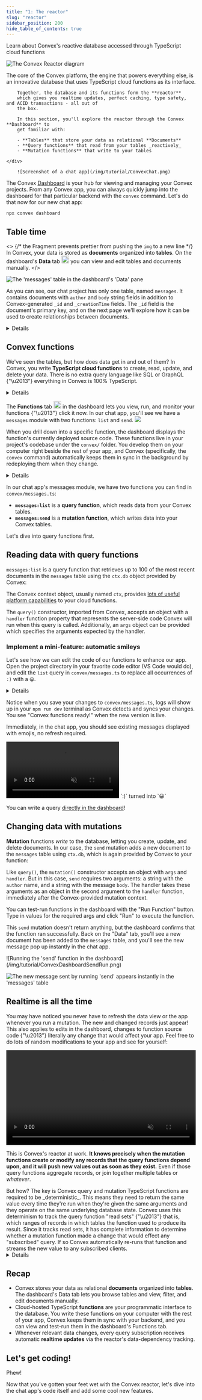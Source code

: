 ```yaml
---
title: "1: The reactor"
slug: "reactor"
sidebar_position: 200
hide_table_of_contents: true
---
```



<TourGuide signPost="You are here" title="Convex Tour">
  <TourStep title="The reactor">
    Learn about Convex's reactive database accessed through TypeScript cloud
    functions
  </TourStep>
  <TourStep title="Convex and your app" />
  <TourStep title="The platform in action" />

![The Convex Reactor diagram](/img/tutorial/TutorialFigure1.png)

</TourGuide>

<div className="convex-side-by-side">
    <div>
        The core of the Convex platform, the engine that powers everything else, is an
        innovative database that uses TypeScript cloud functions as its interface.

        Together, the database and its functions form the **reactor**
        which gives you realtime updates, perfect caching, type safety, and ACID transactions - all out of
        the box.

        In this section, you'll explore the reactor through the Convex **Dashboard** to
        get familiar with:

        - **Tables** that store your data as relational **Documents**
        - **Query functions** that read from your tables _reactively_
        - **Mutation functions** that write to your tables

    </div>

        ![Screenshot of a chat app](/img/tutorial/ConvexChat.png)

</div>

The Convex [Dashboard](https://dashboard.convex.dev) is your hub for viewing and
managing your Convex projects. From any Convex app, you can always quickly jump
into the dashboard for that particular backend with the `convex` command. Let's
do that now for our new chat app:

```shell
npx convex dashboard
```

## Table time

<>
  {/* the Fragment prevents prettier from pushing the `img` to a new line */}
  In Convex, your data is stored as **documents** organized into **tables**. On the
  dashboard's **Data** tab
  <img src="/img/tutorial/icon_data.png" height="20" /> you can view and edit
  tables and documents manually.
</>

![The 'messages' table in the dashboard's 'Data' pane](/img/tutorial/ConvexDashboardDataMessages.png)

<div style={{width: "100%"}}>

As you can see, our chat project has only one table, named `messages`. It
contains documents with `author` and `body` string fields in addition to
Convex-generated `_id` and `_creationTime` fields. The `_id` field is the
document's primary key, and on the next page we'll explore how it can be used to
create relationships between documents.

<Details summary="🤔 Is this a relational or NoSQL database?">
Both! Why choose, when you can have the best of both worlds?

Convex lets you store documents with all the flexibility you'd expect from a
NoSQL database while also supporting first-class relationships and
multi-document ACID transactions. All your existing relational modeling
techniques work great on Convex.

Read more:
[Document IDs: References and Relationships](https://docs.convex.dev/database/document-ids#references-and-relationships)

</Details>

</div>

## Convex functions

We've seen the tables, but how does data get in and out of them? In Convex, you
write **TypeScript cloud functions** to create, read, update, and delete your
data. There is no extra query language like SQL or GraphQL {"\u2013"} everything
in Convex is 100% TypeScript.

<Details summary="🤔 What about JavaScript?">

For sure, it is possible to write your Convex functions in good old JavaScript.
But we recommend using Convex with TypeScript for the convenience and safety of
end-to-end type safety.

In the future, we may support other languages than TS/JS, so stay tuned!

</Details>

The **Functions** tab <img src="/img/tutorial/icon_func.png" height="20" /> in
the dashboard lets you view, run, and monitor your functions {"\u2013"} click it
now. In our chat app, you'll see we have a `messages` module with two functions:
`list` and `send`. ![](/img/tutorial/ConvexDashboardFunctionsList.png)

When you drill down into a specific function, the dashboard displays the
function's currently deployed source code. These functions live in your
project's codebase under the `convex/` folder. You develop them on your computer
right beside the rest of your app, and Convex (specifically, the `convex`
command) automatically keeps them in sync in the background by redeploying them
when they change.

<Details
  summary={
    <>
      What about the <code>init</code> module I see there?
    </>
  }
>
  That module has a couple of functions that create some seed data for the chat,
  as a convenience for getting started. You can ignore it for the purposes of
  this tutorial.
</Details>

In our chat app's messages module, we have two functions you can find in
`convex/messages.ts`:

- **`messages:list`** is a **query function**, which reads data from your Convex
  tables.
- **`messages:send`** is a **mutation function**, which writes data into your
  Convex tables.

Let's dive into query functions first.

## Reading data with query functions

`messages:list` is a query function that retrieves up to 100 of the most recent
documents in the `messages` table using the `ctx.db` object provided by Convex:

<Admonition type="info">

The Convex context object, usually named `ctx`, provides
[lots of useful platform capabilities](https://docs.convex.dev/generated-api/server#queryctx)
to your cloud functions.

</Admonition>

<TSAndJSSnippet
  title="convex/messages.ts"
  sourceTS={Messages}
  sourceJS={Messages}
  snippet="messages:list"
/>

The `query()` constructor, imported from Convex, accepts an object with a
`handler` function property that represents the server-side code Convex will run
when this query is called. Additionally, an `args` object can be provided which
specifies the arguments expected by the handler.

<Admonition type="tip" title="Exercise">
  
### Implement a mini-feature: automatic smileys

Let's see how we can edit the code of our functions to enhance our app. Open the
project directory in your favorite code editor (VS Code would do), and edit the
`list` query in `convex/messages.ts` to replace all occurrences of `:)` with a
`😀`.

<Details summary="See solution" >

We `map` over our `messages`, performing a text replacement on the `body` of
each message.

<TSAndJSSnippet
  title="convex/messages.ts"
  sourceTS={Exercise}
  sourceJS={Exercise}
  snippet="messages:list"
/>

</Details>

<div className="convex-side-by-side">

<div>

Notice when you save your changes to `convex/messages.ts`, logs will show up in
your `npm run dev` terminal as Convex detects and syncs your changes. You see
"Convex functions ready!" when the new version is live.

Immediately, in the chat app, you should see existing messages displayed with
emojis, no refresh required.

</div>
<div style={{"text-align": "center"}}>
<video autoPlay playsInline muted loop  >
  <source src="/img/tutorial/ConvexChatMiniFeature.mp4" />
  <p>Screen recording of sending a message with a smiley</p>
</video>
<caption>`:)` turned into `😀`</caption>
</div>
</div>
</Admonition>

<Admonition type="tip">

You can write a query
[directly in the dashboard](/docs/dashboard/deployments/data.md#writing-custom-queries)!

</Admonition>

## Changing data with mutations

**Mutation** functions _write_ to the database, letting you create, update, and
delete documents. In our case, the `send` mutation adds a new document to the
`messages` table using `ctx.db`, which is again provided by Convex to your
function:

<TSAndJSSnippet
  title="convex/messages.ts"
  sourceTS={Messages}
  sourceJS={Messages}
  snippet="messages:send"
/>

Like `query()`, the `mutation()` constructor accepts an object with `args` and
`handler`. But in this case, `send` requires two arguments: a string with the
`author` name, and a string with the message `body`. The handler takes these
arguments as an object in the second argument to the `handler` function,
immediately after the Convex-provided mutation context.

<Admonition type="tip">
You can test-run functions in the dashboard with the "Run Function" button. Type
in values for the required args and click "Run" to execute the function.

This `send` mutation doesn't return anything, but the dashboard confirms that
the function ran successfully. Back on the "Data" tab, you'll see a new document
has been added to the `messages` table, and you'll see the new message pop up
instantly in the chat app.

<div className="convex-side-by-side convex-balanced">
![Running the 'send' function in the dashboard](/img/tutorial/ConvexDashboardSendRun.png)

![The new message sent by running 'send' appears instantly in the 'messages' table](/img/tutorial/ConvexDashboardMessagesNew.png)

</div>

</Admonition>

## Realtime is all the time

You may have noticed you never have to refresh the data view or the app whenever
you run a mutation. The new and changed records just appear! This also applies
to edits in the dashboard, changes to function source code {"\u2013"} literally
any change that would affect your app. Feel free to do lots of random
modifications to your app and see for yourself:

<video autoPlay playsInline muted loop width="100%">
  <source src="/img/tutorial/reactivity.mp4" type="video/mp4" />
  Screen capture video of reactive updates to the app through the dashboard
</video>

This is Convex's reactor at work. **It knows precisely when the mutation
functions create or modify any records that the query functions depend upon, and
it will push new values out as soon as they exist.** Even if those query
functions aggregate records, or join together multiple tables or _whatever_.

<Admonition type="info">
  But how? The key is Convex query and mutation TypeScript functions are
  required to be _deterministic_. This means they need to return the same value
  every time they're run when they're given the same arguments and they operate
  on the same underlying database state. Convex uses this determinism to track
  the query function "read sets" {"\u2013"} that is, which ranges of records in
  which tables the function used to produce its result. Since it tracks read
  sets, it has complete information to determine whether a mutation function
  made a change that would effect any "subscribed" query. If so Convex
  automatically re-runs that function and streams the new value to any
  subscribed clients.
</Admonition>

<Details summary="So do I need to be careful about determinism when I write query/mutation functions?">
  Nope! Convex will give you a helpful error if you rely on any behavior or packages that
  make your query and mutation functions non-deterministic. You can still
  use `Math.random()` and `Date.now()`, they will behave as you expect.

Some non-determinism, such as calling other cloud APIs, is an crucial part of
modern apps. Don't worry, Convex has a great solution for that too! We'll cover
it in part three of this tutorial when we integrate OpenAI.

</Details>

## Recap

- Convex stores your data as relational **documents** organized into **tables**.
  The dashboard's Data tab lets you browse tables and view, filter, and edit
  documents manually.
- Cloud-hosted TypeScript **functions** are your programmatic interface to the
  database. You write these functions on your computer with the rest of your
  app, Convex keeps them in sync with your backend, and you can view and
  test-run them in the dashboard's Functions tab.
- Whenever relevant data changes, every query subscription receives automatic
  **realtime updates** via the reactor's data-dependency tracking.

## Let's get coding!

Phew!

Now that you've gotten your feet wet with the Convex reactor, let's dive into
the chat app's code itself and add some cool new features.
